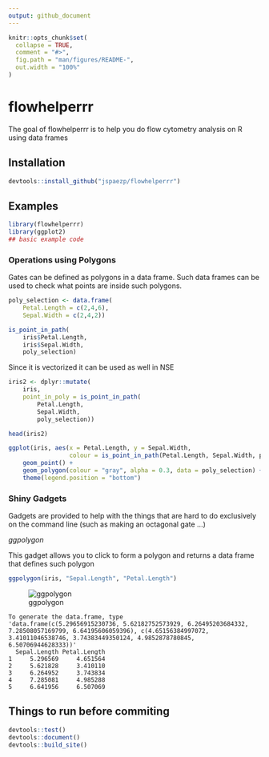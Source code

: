 ```yaml
---
output: github_document
---
```


<!-- README.md is generated from README.Rmd. Please edit that file -->

```r
knitr::opts_chunk$set(
  collapse = TRUE,
  comment = "#>",
  fig.path = "man/figures/README-",
  out.width = "100%"
)
```

# flowhelperrr

<!-- badges: start -->
<!-- badges: end -->

The goal of flowhelperrr is to help you do flow cytometry analysis on R using
data frames

## Installation

``` r
devtools::install_github("jspaezp/flowhelperrr")
```

## Examples


```r
library(flowhelperrr)
library(ggplot2)
## basic example code
```

### Operations using Polygons

Gates can be defined as polygons in a data frame. Such data frames can be used
to check what points are inside such polygons.

```r
poly_selection <- data.frame(
    Petal.Length = c(2,4,6),
    Sepal.Width = c(2,4,2))

is_point_in_path(
    iris$Petal.Length,
    iris$Sepal.Width,
    poly_selection)
```

Since it is vectorized it can be used as well in NSE

```r
iris2 <- dplyr::mutate(
    iris,
    point_in_poly = is_point_in_path(
        Petal.Length,
        Sepal.Width,
        poly_selection))

head(iris2)
```


```r
ggplot(iris, aes(x = Petal.Length, y = Sepal.Width,
                 colour = is_point_in_path(Petal.Length, Sepal.Width, poly_selection))) +
    geom_point() +
    geom_polygon(colour = "gray", alpha = 0.3, data = poly_selection) +
    theme(legend.position = "bottom")
```

### Shiny Gadgets

Gadgets are provided to help with the things that are hard to do exclusively
on the command line (such as making an octagonal gate ...)

*ggpolygon*

This gadget allows you to click to form a polygon and returns a data frame
that defines such polygon

```r
ggpolygon(iris, "Sepal.Length", "Petal.Length")
```

![ggpolygon](man/figures/ggpolygon.png)

    To generate the data.frame, type 
    'data.frame(c(5.29656915230736, 5.62182752573929, 6.26495203684332, 7.28508057169799, 6.64195606059396), c(4.65156384997072, 3.41011046538746, 3.74383449350124, 4.9852878780845, 6.50706944628333))'
      Sepal.Length Petal.Length
    1     5.296569     4.651564
    2     5.621828     3.410110
    3     6.264952     3.743834
    4     7.285081     4.985288
    5     6.641956     6.507069

## Things to run before commiting

```r
devtools::test()
devtools::document()
devtools::build_site()
```

